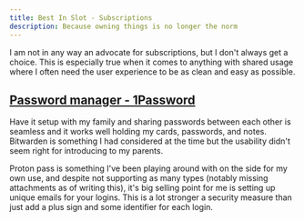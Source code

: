 ```yaml
---
title: Best In Slot - Subscriptions
description: Because owning things is no longer the norm
---
```


I am not in any way an advocate for subscriptions, but I don't always get a choice. This is especially true when it comes to anything with shared usage where I often need the user experience to be as clean and easy as possible.

## [Password manager - 1Password](https://1password.com/)

Have it setup with my family and sharing passwords between each other is seamless and it works well holding my cards, passwords, and notes. Bitwarden is something I had considered at the time but the usability didn't seem right for introducing to my parents.

Proton pass is something I've been playing around with on the side for my own use, and despite not supporting as many types (notably missing attachments as of writing this), it's big selling point for me is setting up unique emails for your logins. This is a lot stronger a security measure than just add a plus sign and some identifier for each login.

